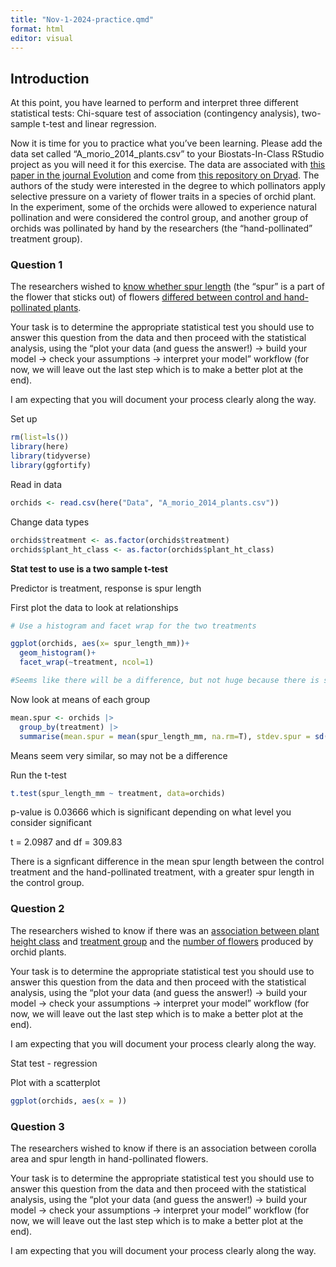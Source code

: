 ```yaml
---
title: "Nov-1-2024-practice.qmd"
format: html
editor: visual
---
```


## Introduction

At this point, you have learned to perform and interpret three different statistical tests: Chi-square test of association (contingency analysis), two-sample t-test and linear regression.

Now it is time for you to practice what you've been learning. Please add the data set called "A_morio_2014_plants.csv" to your Biostats-In-Class RStudio project as you will need it for this exercise. The data are associated with [this paper in the journal Evolution](https://academic.oup.com/evolut/article/70/3/716/6852093?login=true) and come from [this repository on Dryad](https://datadryad.org/stash/dataset/doi:10.5061/dryad.nf663). The authors of the study were interested in the degree to which pollinators apply selective pressure on a variety of flower traits in a species of orchid plant. In the experiment, some of the orchids were allowed to experience natural pollination and were considered the control group, and another group of orchids was pollinated by hand by the researchers (the "hand-pollinated" treatment group).

### Question 1

The researchers wished to [know whether spur length]{.underline} (the "spur" is a part of the flower that sticks out) of flowers [differed between control and hand-pollinated plants]{.underline}.

Your task is to determine the appropriate statistical test you should use to answer this question from the data and then proceed with the statistical analysis, using the "plot your data (and guess the answer!) -\> build your model -\> check your assumptions -\> interpret your model" workflow (for now, we will leave out the last step which is to make a better plot at the end).

I am expecting that you will document your process clearly along the way.

Set up

```r
rm(list=ls())
library(here)
library(tidyverse)
library(ggfortify)
```

Read in data

```r
orchids <- read.csv(here("Data", "A_morio_2014_plants.csv"))
```

Change data types

```r
orchids$treatment <- as.factor(orchids$treatment)
orchids$plant_ht_class <- as.factor(orchids$plant_ht_class)
```

**Stat test to use is a two sample t-test**

Predictor is treatment, response is spur length

First plot the data to look at relationships

```r
# Use a histogram and facet wrap for the two treatments

ggplot(orchids, aes(x= spur_length_mm))+
  geom_histogram()+
  facet_wrap(~treatment, ncol=1)

#Seems like there will be a difference, but not huge because there is some overlap, but control extends more
```

Now look at means of each group

```r
mean.spur <- orchids |>
  group_by(treatment) |>
  summarise(mean.spur = mean(spur_length_mm, na.rm=T), stdev.spur = sd(spur_length_mm, na.rm=T))
```

Means seem very similar, so may not be a difference

Run the t-test

```r
t.test(spur_length_mm ~ treatment, data=orchids)
```

p-value is 0.03666 which is significant depending on what level you consider significant

t = 2.0987 and df = 309.83

There is a signficant difference in the mean spur length between the control treatment and the hand-pollinated treatment, with a greater spur length in the control group.

### Question 2

The researchers wished to know if there was an [association between plant height class]{.underline} and [treatment group]{.underline} and the [number of flowers]{.underline} produced by orchid plants.

Your task is to determine the appropriate statistical test you should use to answer this question from the data and then proceed with the statistical analysis, using the "plot your data (and guess the answer!) -\> build your model -\> check your assumptions -\> interpret your model" workflow (for now, we will leave out the last step which is to make a better plot at the end).

I am expecting that you will document your process clearly along the way.

Stat test - regression

Plot with a scatterplot

```r
ggplot(orchids, aes(x = ))
```

### Question 3

The researchers wished to know if there is an association between corolla area and spur length in hand-pollinated flowers.

Your task is to determine the appropriate statistical test you should use to answer this question from the data and then proceed with the statistical analysis, using the "plot your data (and guess the answer!) -\> build your model -\> check your assumptions -\> interpret your model" workflow (for now, we will leave out the last step which is to make a better plot at the end).

I am expecting that you will document your process clearly along the way.
